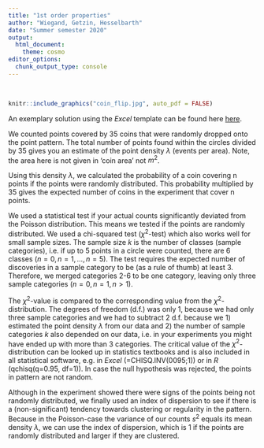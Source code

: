 ```yaml
---
title: "1st order properties"
author: "Wiegand, Getzin, Hesselbarth"
date: "Summer semester 2020"
output: 
  html_document:
    theme: cosmo
editor_options: 
  chunk_output_type: console
---
```


<br>

```r
knitr::include_graphics("coin_flip.jpg", auto_pdf = FALSE)
```

An exemplary solution using the *Excel* template can be found here [here](Practical_1st_order_coin_table_solution.xlsx).

We counted points covered by 35 coins that were randomly dropped onto the point pattern. The total number of points found within the circles divided by 35 gives you an estimate of the point density $\lambda$ (events per area). Note, the area here is not given in 'coin area' not $m^2$.

Using this density $\lambda$, we calculated the probability of a coin covering n points if the points were randomly distributed. This probability multiplied by 35 gives the expected number of coins in the experiment that cover n points.

We used a statistical test if your actual counts significantly deviated from the Poisson distribution. This means we tested if the points are randomly distributed. We used a chi-squared test ($\chi^2$-test) which also works well for small sample sizes. The sample size $k$ is the number of classes (sample categories), i.e. if up to 5 points in a circle were counted, there are 6 classes ($n=0, n=1, ..., n=5$). The test requires the expected number of discoveries in a sample category to be (as a rule of thumb) at least 3. Therefore, we merged categories 2-6 to be one category, leaving only three sample categories ($n=0, n=1, n>1$).

The $\chi^2$-value is compared to the corresponding value from the $\chi^2$-distribution. The degrees of freedom (d.f.) was only 1, because we had only three sample categories and we had to subtract 2 d.f. because we 1) estimated the point density $\lambda$ from our data and 2) the number of sample categories $k$ also depended on our data, i.e. in your experiments you might have ended up with more than 3 categories. The critical value of the $\chi^2$-distribution can be looked up in statistics textbooks and is also included in all statistical software, e.g. in *Excel* (=CHISQ.INV(0095;1)) or in *R* (qchisq(q=0.95, df=1)). In case the null hypothesis was rejected, the points in pattern are not random.

Although in the experiment showed there were signs of the points being not randomly distributed, we finally used an index of dispersion to see if there is a (non-significant) tendency towards clustering or regularity in the pattern. Because in the Poisson-case the variance of our counts $s^2$ equals its mean density $\lambda$, we can use the index of dispersion, which is 1 if the points are randomly distributed and larger if they are clustered.